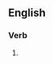 ==English==

===Verb===
{{head|en|verb form}}

# {{present participle of|denationalize|lang=en|nocat=1}}